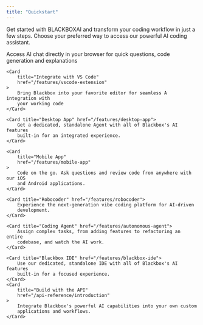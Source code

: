 ```yaml
---
title: "Quickstart"
---
```



Get started with BLACKBOXAI and transform your coding workflow in just a few steps. 
Choose your preferred way to access our powerful AI coding assistant.


<CardGroup cols={2}>
    <Card title="Use the Web App" href="/features/web-app">
        Access AI chat directly in your browser for quick questions, code
        generation and explanations
    </Card>

    <Card
        title="Integrate with VS Code"
        href="/features/vscode-extension"
    >
        Bring Blackbox into your favorite editor for seamless A integration with 
        your working code
    </Card>

    <Card title="Desktop App" href="/features/desktop-app">
        Get a dedicated, standalone Agent with all of Blackbox's AI features
        built-in for an integrated experience.
    </Card>

    <Card
        title="Mobile App"
        href="/features/mobile-app"
    >
        Code on the go. Ask questions and review code from anywhere with our iOS
        and Android applications.
    </Card>

    <Card title="Robocoder" href="/features/robocoder">
        Experience the next-generation vibe coding platform for AI-driven
        development.
    </Card>

    <Card title="Coding Agent" href="/features/autonomous-agent">
        Assign complex tasks, from adding features to refactoring an entire
        codebase, and watch the AI work.
    </Card>

    <Card title="Blackbox IDE" href="/features/blackbox-ide">
        Use our dedicated, standalone IDE with all of Blackbox's AI features
        built-in for a focused experience.
    </Card>
    <Card
        title="Build with the API"
        href="/api-reference/introduction"
    >
        Integrate Blackbox's powerful AI capabilities into your own custom
        applications and workflows.
    </Card>

</CardGroup>
